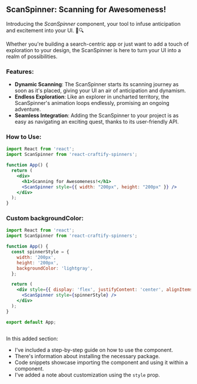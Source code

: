 
<Meta title="Spinners/ScanSpinner" component={ScanSpinner} />

## ScanSpinner: Scanning for Awesomeness!

Introducing the *ScanSpinner* component, your tool to infuse anticipation and excitement into your UI. 🔄🔍

Whether you're building a search-centric app or just want to add a touch of exploration to your design, the ScanSpinner is here to turn your UI into a realm of possibilities.

### Features:

- **Dynamic Scanning**: The ScanSpinner starts its scanning journey as soon as it's placed, giving your UI an air of anticipation and dynamism.
- **Endless Exploration**: Like an explorer in uncharted territory, the ScanSpinner's animation loops endlessly, promising an ongoing adventure.
- **Seamless Integration**: Adding the ScanSpinner to your project is as easy as navigating an exciting quest, thanks to its user-friendly API.

### How to Use:

```jsx
import React from 'react';
import ScanSpinner from 'react-craftify-spinners';  

function App() {
  return (
    <div>
      <h1>Scanning for Awesomeness!</h1>
      <ScanSpinner style={{ width: "200px", height: "200px" }} />
    </div>
  );
}

```

### Custom backgroundColor:

```jsx
import React from 'react';
import ScanSpinner from 'react-craftify-spinners';  

function App() {
  const spinnerStyle = {
    width: '200px',
    height: '200px',
    backgroundColor: 'lightgray', 
  };

  return (
    <div style={{ display: 'flex', justifyContent: 'center', alignItems: 'center', height: '100vh' }}>
      <ScanSpinner style={spinnerStyle} />
    </div>
  );
}

export default App;
 
```

 
In this added section:

- I've included a step-by-step guide on how to use the component.
- There's information about installing the necessary package.
- Code snippets showcase importing the component and using it within a component.
- I've added a note about customization using the `style` prop.


